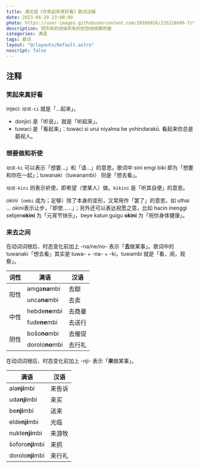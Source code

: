 ---
title: 满文版《你笑起来真好看》歌词注解
date: 2023-04-29 23:00:00
photo: https://user-images.githubusercontent.com/20166026/235226696-fc9b400f-75ad-4496-906d-fd4b9301c389.jpg
description: 把所有的烦恼所有的忧愁统统都吹散
categories: 满语
tags: 歌词
layout: "@/layouts/Default.astro"
noscript: false
---


<Index />

## 注释

### 笑起来真好看

<span lang="moe">injeci</span>: <code>动词-<span lang="moe">ci</span></code> 就是「…起来」。
- <span lang="moe">donjici</span>	是「听说」，就是「听起来」。
- <span lang="moe">tuwaci</span> 是「看起来」：<span lang="moe">tuwaci si urui niyalma be yohindarakū.</span> 看起来你总是藐视人。

### 想要做和祈使

<code>动词-<span lang="moe">ki</span></code> 可以表示「想要…」和「请…」的意思。歌词中 <span lang="moe">sini emgi biki</span> 即为「想要和你在一起」；<span lang="moe">tuwanaki</span>（<span lang="moe">tuwanambi</span>） 则是「想去看」。

<code>动词-<span lang="moe">kini</span></code> 则表示祈使，即希望（使某人）做。`bikini` 是「听其自便」的意思。

<span lang="moe">okini</span>（`ombi` 成为；足够）除了本身的变形，又常用作「罢了」的意思，如 <span lang="moe">uthai … okini</span>表示让步，「即使……」；另外还可以表达祝愿之意，比如  <span lang="moe">hacin inenggi sebjen<b>okini</b></span> 为「元宵节快乐」，<span lang="moe">beye katun guigu <b>okini</b></span> 为「祝你身体健康」。

### 来去之间

在动词词根后、时态变化前加上 <span lang="moe">-na/ne/no-</span> 表示「**去**做某事」。歌词中的 <span lang="moe">tuwanaki</span>「想去看」其实是 <span lang="moe">tuwa- + -na- + -ki</span>，<span lang="moe">tuwambi</span> 就是「看，阅，观察」。

<table>
    <thead>
        <tr>
            <th>词性</th>
            <th>满语</th>
            <th>汉语</th>
        </tr>
    </thead>
    <tbody>
        <tr>
            <td rowspan="2">阳性</td>
            <td><span lang="moe">amga<b>na</b>mbi</span></td>
            <td>去瞓</td>
        </tr>
        <tr>
            <td><span lang="moe">unca<b>na</b>mbi</span></td>
            <td>去卖</td>
        </tr>
        <tr>
            <td rowspan="2">中性</td>
            <td><span lang="moe">hebde<b>ne</b>mbi</span></td>
            <td>去商量</td>
        </tr>
        <tr>
            <td><span lang="moe">fude<b>ne</b>mbi</span></td>
            <td>去送行</td>
        </tr>
        <tr>
            <td rowspan="2">阴性</td>
            <td><span lang="moe">bošo<b>no</b>mbi</span></td>
            <td>去催促</td>
        </tr>
        <tr>
            <td><span lang="moe">dorolo<b>no</b>mbi</span></td>
            <td>去行礼</td>
        </tr>
    </tbody>
</table>

在动词词根后、时态变化前加上 <span lang="moe">-nji-</span> 表示「**来**做某事」。

<table><thead><tr><th>满语</th><th>汉语</th></tr></thead><tbody><tr><td><span lang="moe">ala<b>nji</b>mbi</span></td><td>来告诉</td></tr><tr><td><span lang="moe">uda<b>nji</b>mbi</span></td><td>来买</td></tr><tr><td><span lang="moe">be<b>nji</b>mbi</span></td><td>送来</td></tr><tr><td><span lang="moe">elde<b>nji</b>mbi</span></td><td>光临</td></tr><tr><td><span lang="moe">nukte<b>nji</b>mbi</span></td><td>来游牧</td></tr><tr><td><span lang="moe">šoforo<b>nji</b>mbi</span></td><td>来抓</td></tr><tr><td><span lang="moe">dorolo<b>nji</b>mbi</span></td><td>来行礼</td></tr></tbody></table>
